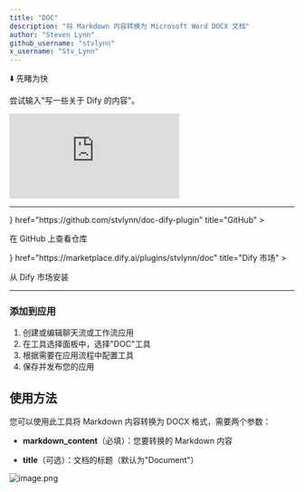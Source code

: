 ```yaml
---
title: "DOC"
description: "将 Markdown 内容转换为 Microsoft Word DOCX 文档"
author: "Steven Lynn"
github_username: "stvlynn"
x_username: "Stv_Lynn"
---
```


⬇️ 先睹为快

<Callout title="如何使用">尝试输入"写一些关于 Dify 的内容"。</Callout>

<iframe
 src="http://instance.hellodify.com/chatbot/MHxA0UJRW3aCPLc8"
 style={{
   width: '100%',
   minHeight: '700px'
 }}
 frameBorder="0"
 allow="microphone">
</iframe>

---

<Cards>
  <Card 
    icon={<i className="ri-github-fill" />} 
    href="https://github.com/stvlynn/doc-dify-plugin" 
    title="GitHub"
  >
  <p>在 GitHub 上查看仓库</p>
  </Card>
  <Card 
    icon={<i className="ri-store-2-line" />} 
    href="https://marketplace.dify.ai/plugins/stvlynn/doc" 
    title="Dify 市场"
  >
  <p>从 Dify 市场安装</p>
  </Card>
</Cards>

---


### 添加到应用

1. 创建或编辑聊天流或工作流应用
2. 在工具选择面板中，选择"DOC"工具
3. 根据需要在应用流程中配置工具
4. 保存并发布您的应用


## 使用方法

您可以使用此工具将 Markdown 内容转换为 DOCX 格式，需要两个参数：

- **markdown_content**（必填）：您要转换的 Markdown 内容

- **title**（可选）：文档的标题（默认为"Document"）

![image.png](https://s2.loli.net/2025/05/17/zQyImq39XugBoU8.png)